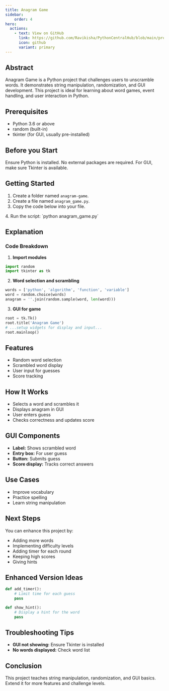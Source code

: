 ```yaml
---
title: Anagram Game
sidebar:
    order: 4
hero:
  actions:
    - text: View on GitHub
      link: https://github.com/Ravikisha/PythonCentralHub/blob/main/projects/intermediate/anagram_game.py
      icon: github
      variant: primary
---
```


## Abstract
Anagram Game is a Python project that challenges users to unscramble words. It demonstrates string manipulation, randomization, and GUI development. This project is ideal for learning about word games, event handling, and user interaction in Python.

## Prerequisites
- Python 3.6 or above
- random (built-in)
- tkinter (for GUI, usually pre-installed)

## Before you Start
Ensure Python is installed. No external packages are required. For GUI, make sure Tkinter is available.

## Getting Started
1. Create a folder named `anagram-game`.
2. Create a file named `anagram_game.py`.
3. Copy the code below into your file.
<FileCode file="projects/intermediate/anagram_game.py" lang="python" title="Anagram Game" />
4. Run the script: `python anagram_game.py`

## Explanation

### Code Breakdown
1. **Import modules**
```python
import random
import tkinter as tk
```
2. **Word selection and scrambling**
```python
words = ['python', 'algorithm', 'function', 'variable']
word = random.choice(words)
anagram = ''.join(random.sample(word, len(word)))
```
3. **GUI for game**
```python
root = tk.Tk()
root.title('Anagram Game')
# ...setup widgets for display and input...
root.mainloop()
```

## Features
- Random word selection
- Scrambled word display
- User input for guesses
- Score tracking

## How It Works
- Selects a word and scrambles it
- Displays anagram in GUI
- User enters guess
- Checks correctness and updates score

## GUI Components
- **Label:** Shows scrambled word
- **Entry box:** For user guess
- **Button:** Submits guess
- **Score display:** Tracks correct answers

## Use Cases
- Improve vocabulary
- Practice spelling
- Learn string manipulation

## Next Steps
You can enhance this project by:
- Adding more words
- Implementing difficulty levels
- Adding timer for each round
- Keeping high scores
- Giving hints

## Enhanced Version Ideas
```python
def add_timer():
    # Limit time for each guess
    pass

def show_hint():
    # Display a hint for the word
    pass
```

## Troubleshooting Tips
- **GUI not showing:** Ensure Tkinter is installed
- **No words displayed:** Check word list

## Conclusion
This project teaches string manipulation, randomization, and GUI basics. Extend it for more features and challenge levels.
